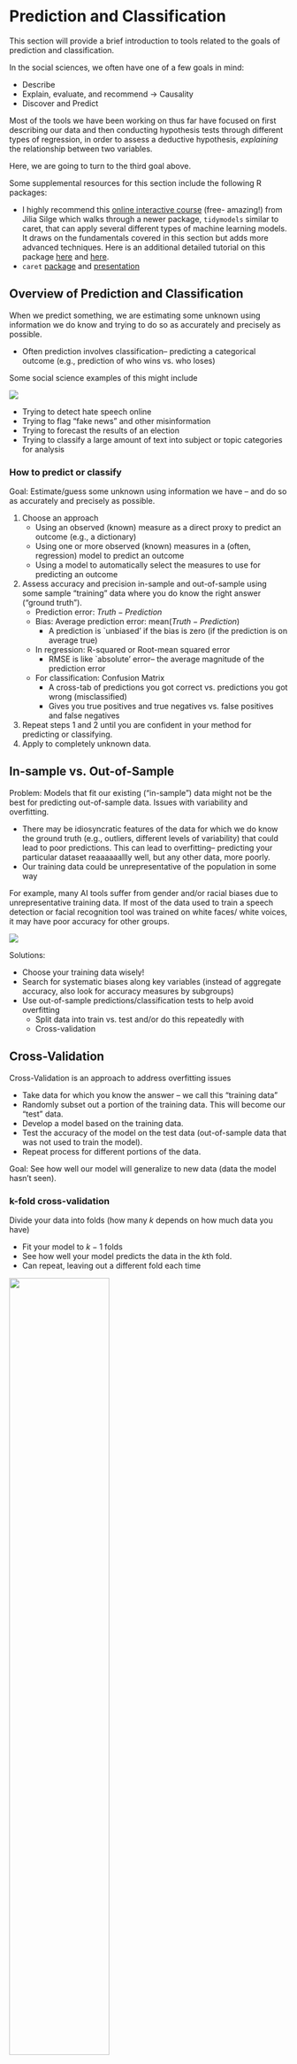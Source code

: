 # Prediction and Classification {#predict}

This section will provide a brief introduction to tools related to the goals of prediction and classification.

In the social sciences, we often have one of a few goals in mind:

-   Describe
-   Explain, evaluate, and recommend $\rightarrow$ Causality
-   Discover and Predict

Most of the tools we have been working on thus far have focused on first describing our data and then conducting hypothesis tests through different types of regression, in order to assess a deductive hypothesis, *explaining* the relationship between two variables.

Here, we are going to turn to the third goal above.

Some supplemental resources for this section include the following R packages:

-   I highly recommend this [online interactive course](https://supervised-ml-course.netlify.app/) (free- amazing!) from Jilia Silge which walks through a newer package, `tidymodels` similar to caret, that can apply several different types of machine learning models. It draws on the fundamentals covered in this section but adds more advanced techniques. Here is an additional detailed tutorial on this package [here](https://hansjoerg.me/2020/02/09/tidymodels-for-machine-learning/) and [here](https://www.r-bloggers.com/2020/03/machine-learning-with-tidymodels-2/).
-   `caret` [package](http://topepo.github.io/caret/index.html) and [presentation](https://www.r-project.org/conferences/useR-2013/Tutorials/kuhn/user_caret_2up.pdf%7D%7Bpresentation)


## Overview of Prediction and Classification

When we predict something, we are estimating some unknown using information we do know and trying to do so as accurately and precisely as possible.

-   Often prediction involves classification-- predicting a categorical outcome (e.g., prediction of who wins vs. who loses)

Some social science examples of this might include

![](images/instagramhate.png)

-   Trying to detect hate speech online
-   Trying to flag "fake news" and other misinformation
-   Trying to forecast the results of an election
-   Trying to classify a large amount of text into subject or topic categories for analysis

### How to predict or classify

Goal: Estimate/guess some unknown using information we have -- and do so as accurately and precisely as possible.

1.  Choose an approach
    -   Using an observed (known) measure as a direct proxy to predict an outcome (e.g., a dictionary)
    -   Using one or more observed (known) measures in a (often, regression) model to predict an outcome
    -   Using a model to automatically select the measures to use for predicting an outcome
2.  Assess accuracy and precision in-sample and out-of-sample using some sample "training" data where you do know the right answer ("ground truth").
    -   Prediction error: $Truth - Prediction$
    -   Bias: Average prediction error: $\text{mean}(Truth - Prediction)$
        -   A prediction is \`unbiased' if the bias is zero (if the prediction is on average true)
    -   In regression: R-squared or Root-mean squared error
        -   RMSE is like \`absolute' error-- the average magnitude of the prediction error
    -   For classification: Confusion Matrix
        -   A cross-tab of predictions you got correct vs. predictions you got wrong (misclassified)
        -   Gives you true positives and true negatives vs. false positives and false negatives
3.  Repeat steps 1 and 2 until you are confident in your method for predicting or classifying.
4.  Apply to completely unknown data.

## In-sample vs. Out-of-Sample

Problem: Models that fit our existing ("in-sample") data might not be the best for predicting out-of-sample data. Issues with variability and overfitting.

-   There may be idiosyncratic features of the data for which we do know the ground truth (e.g., outliers, different levels of variability) that could lead to poor predictions. This can lead to overfitting-- predicting your particular dataset reaaaaaallly well, but any other data, more poorly.
-   Our training data could be unrepresentative of the population in some way

For example, many AI tools suffer from gender and/or racial biases due to unrepresentative training data. If most of the data used to train a speech detection or facial recognition tool was trained on white faces/ white voices, it may have poor accuracy for other groups.

![](images/speecherrors.png)

Solutions:

-   Choose your training data wisely!
-   Search for systematic biases along key variables (instead of aggregate accuracy, also look for accuracy measures by subgroups)
-   Use out-of-sample predictions/classification tests to help avoid overfitting
    -   Split data into train vs. test and/or do this repeatedly with
    -   Cross-validation

## Cross-Validation

Cross-Validation is an approach to address overfitting issues

-   Take data for which you know the answer -- we call this "training data"
-   Randomly subset out a portion of the training data. This will become our "test" data.
-   Develop a model based on the training data.
-   Test the accuracy of the model on the test data (out-of-sample data that was not used to train the model).
-   Repeat process for different portions of the data.

Goal: See how well our model will generalize to new data (data the model hasn't seen).

### k-fold cross-validation

Divide your data into folds (how many $k$ depends on how much data you have)

-   Fit your model to $k-1$ folds
-   See how well your model predicts the data in the $k$th fold.
-   Can repeat, leaving out a different fold each time

![](images/cv.png){width="60%"}


### Leave-one-out cross-validation

Best for smaller data

-   Fit your model to all but one observation in your data
-   See how well your model predicts the left-out observation
-   Can repeat, continuing to leave out one observation each time

## Examples of Prediction and Classification

You may be wondering why we are covering these topics in a maximum likelihood course. Well, one of the most fundamental types of classification relies on logistic regression. We are just going to reframe the tools we have already learned for a different purpose.

Let's use an example with the `donation` data from [12.7](https://ktmccabe.github.io/mlebook/week-12-exercise.html)

```r
library(rio)
don <- import("https://github.com/ktmccabe/teachingdata/blob/main/donation.dta?raw=true")
```

Recall that a key outcome variable here was `donation` indicating if a particular member of the donorate donated to a given senator (=1) or not (=0)

```r
table(don$donation)
don$donation <- as.factor(don$donation)
```

Can we predict whether someone will donate to a Senator?

Outcome: `donation` (1 or 0), binary variable = binary classifier

1.  Choose an approach: Build a model (e.g., logistic regression)
2.  Train the model
3.  Assess accuracy
    -   Within sample and test model using cross-validation out-of-sample
4.  If we were very satisfied with our model, we could apply the model to data for which we do not know the answer in the future.
    -   If you were a campaign, could you predict who will donate?

Let's go!

```r
## build a model (choose "features" you think will be good for prediction)

## you will want to remove missing data first
donsub <- don[, c("donation", "NetWorth", "Edsum")]
donsub <- na.omit(donsub)

fit <- glm(donation ~ NetWorth + Edsum, 
           family = binomial(link = "logit"), data = donsub)
```

In-Sample Accuracy Assessments

```r
## generate probability of donation for each observation
donsub$prob <- predict(fit, type = "response")

## set a prediction threshold
donsub$pred <- ifelse(donsub$prob > 0.05, 1, 0)

## accuracy- proportion where prediction matches reality
mean(donsub$pred == donsub$donation)

## confusion matrix
table(truth = donsub$donation, predicted = donsub$pred)
```

There are different measures for accuracy that focus on particular types of errors:

```r
## where did we miss
table(actual = donsub$donation, pred = donsub$pred)
truepos <- table(actual = donsub$donation, pred = donsub$pred)[2,2]
falsepos <- table(actual = donsub$donation, pred = donsub$pred)[1,2]
trueneg <- table(actual = donsub$donation, pred = donsub$pred)[1,1]
falseneg <- table(actual = donsub$donation, pred = donsub$pred)[2,1]

## precision
precision <- truepos/(truepos + falsepos)

## specificity
specificity <- trueneg / (trueneg + falsepos)

## false positive rate
falsepos <- falsepos/(trueneg+ falsepos)

## recall aka sensitivity
recall <- truepos/(truepos + falseneg)

## f-score, combination of precision/recall
F1 <- (2 * precision * recall) / (precision + recall)
```

See [this post](https://towardsdatascience.com/accuracy-recall-precision-f-score-specificity-which-to-optimize-on-867d3f11124) for more details and guidance on which one to choose.

Another common way to assess accuracy is through an ROC curve

ROC curves plot the true positive rate/precision (y) vs. 1 - false positive (x) rates. Want the curve to be away from the diagonal, increasing the area under the curive (AUC).

```r
# install.packages("pROC")
library(pROC)
ROC <- roc(response = donsub$donation,
                  predictor = donsub$pred)
plot(ROC, print.thres = "best")
auc(ROC)
```

For more information, see [here](http://fouryears.eu/2011/10/12/roc-area-under-the-curve-explained/).

## Continuous Example

Let's now try an example with a continuous outcome: How much will someone donate to a Senator? One way to judge accuracy of a linear model is the root mean squared error

One basic approach would be to use a linear regression model. Other than that, it's the same process as before, but we will use a different assessment for accuracy.

```r
fit <- lm(total_donation ~ NetWorth + Edsum, data = don)

## Root mean squared error
rmse <- sqrt(sum(residuals(fit)^2)/fit$df.residual)
rmse
```

## Tidymodels and Cross-validation

We are going to use a package called `tidymodels` to implement this process.

-   This package allows users to employ a variety of different machine learning models with only minor adjustments to the coding syntax.
-   It also integrates additional pre-processing and post-fit model validation tools to make training and testing models easier.
    -   We will explore tools for cross-validation and downsampling.
-   Similar packages exist, such as the [`caret` R package](https://topepo.github.io/caret/index.html). Many machine learning models also have their own standalone R packages you can explore.

### Split data into train vs. test

```r
library(tidyverse)
library(tidymodels)
library(textrecipes)
library(themis)
library(yardstick)
library(glmnet)
library(ranger)

## Split into train vs. test
set.seed(123)
df_split <- donsub %>% initial_split(prop = 0.8)
df_train <- training(df_split)
df_test <- testing(df_split)
```

### Construct features and create model recipe

We now need to choose features of our data to predict who will or will not donate.
-   In `tidymodels`, we can specify these steps as part of a `recipe`. In a `recipe`, you write a formula that is similar to the syntax of standard regression models in R, where you have your outcome `y ~ features, data`.
-   Following the initial recipe line, we can then add steps to pre-process and mutate the variables that will be include in the model.
    -   The steps we include below are at our discretion. You may iterate the process changing the pre-processing steps to try to improve your model performance.
-   There are many additional pre-processing arguments you can add to a [recipe](https://www.tidymodels.org/find/recipes/).

```r
## recipe for pre-processing variables
df_rec <-   recipe(donation ~ NetWorth + Edsum, data = df_train) %>%
  
  
  ## Downsample based on outcome
  themis::step_downsample(donation) 
```

In the last line, we implement "downsampling" from the `themis` package. You will not always want to include this line. What downsampling does is adjust the balance of the outcome categories we have in the data by randomly removing rows from training data, so that there is a roughly even balance between those that do and do not donate. Without this type of adjustment, a model may be prone to simply guess whichever class is disproportionately represented if there is an extreme lack of balance between categories.

### Choose type of model to run

At this point, we can specify different types of models we may want to try out as part of the classification process. This represents an advantage of the `tidymodels` package, as the syntax is roughly the same across model types. In tidymodels, you specify models using three concepts.

-   `type` of models such as logistic regression, decision tree models,random forests, and so forth.
-   `mode` includes options regression and classification; some model types support either of these while some only have one mode. With a dichotomous outcome, we are in classification world.
-   `engine` is the computational tool to fit the model. You will notice `glmnet` below

Some models require you to install additional R packages for their implementation. This is why we installed `glmnet` for the logistic regressions.

```r
## Specify model: Three examples

## A penalized logistic regression model
logit_mod <- logistic_reg() %>%
  set_mode("classification") %>%
  set_engine("glm")

## A penalized logistic model with penalty tuning
logit_tune <- logistic_reg(penalty=tune(), mixture = 1) %>%
  set_mode("classification") %>%
  set_engine("glmnet")
lambda_grid <- grid_regular(penalty(), levels = 30)

## Random Forest
rf_spec <- 
  rand_forest() %>% 
  set_engine("ranger") %>% 
  set_mode("classification")
```

Note that we could include arguments `penalty` and `mixture` in the `logistic_reg` function. These are specific to this type of model. In this type of penalized logistic regression, we have a penalty that serves to penalize features used for prediction that do not have much predictive power.

-   How harsh should this penalty be? Well, this is where the `tune()` argument comes in during the second approach. We can choose the value of the penalty based on model performance. The `grid_regular` function tells R that we want to test out 30 different values of this penalty.

### Create a workflow that combines the model and recipe

Now that we have prepared our data and model formula, we are ready to put things together using a `workflow`. At this point, we still haven't actually fit a model.

```r
## workflow penalized logit
df_wf <- workflow() %>%
  add_recipe(df_rec) %>%
  add_model(logit_mod)

## workflow for the tuning specification
df_wft <- workflow() %>%
  add_recipe(df_rec) %>%
  add_model(logit_tune)

## workflow for random forest
df_wfrf <- workflow() %>%
  add_recipe(df_rec) %>%
  add_model(rf_spec)
```

### Cross-validation

Thus far, we have just broken up our data into two portions, one for training and one for testing. Many times, we might want to perform more rigorous testing of our data. One approach for doing so is called $k$-fold cross-validation.

For this example, we are going to keep our `df_test` data separate as a "holdout" sample that is never used to train the classifier. However, we are going to further break up our training data `df_train` into five separate portions (10-fold cross-validation is also common).

![](images/cv.png){width="60%"}

```r
## cross-validation
set.seed(123)
df_folds <- vfold_cv(df_train, v=5)
```

-   Each time we run the classifier, we will use all but one fold (four folds) of data and then test the results on the "left out" fold of data.
-   We repeat the process for a total of five times, leaving a different fold out for testing each time.
    -   Note: It is also possible to further repeat this entire process, by repeatedly resampling the data so that observations are shuffled into different folds.
-   Our performance metrics are then a summary of five tests instead of just one test.

### Fitting the model

Here are examples of fitting different models. For now, do not run all of them, as they each take a decent amount of computational time.

```r
## Fitting model on training data

## Basic model fit to training data as one sample, no cross-validation
df_basic <- df_wf %>%
  fit(data = df_train)

## Cross-validation on penalized logistic model
my_metrics <- yardstick::metric_set(accuracy, ppv, npv)

df_cv <- fit_resamples(
  df_wf,
  df_folds,
  control = control_resamples(save_pred = TRUE),
  metrics = my_metrics
)

## Tuning the penalized logistic model
df_rs <- tune_grid(
  df_wft,
  df_folds,
  grid=lambda_grid, # note the use of the grid here
  control = control_resamples(save_pred = TRUE),
  metrics = my_metrics
)

## Random forest with cross-validation
df_rf <- fit_resamples(
  df_wfrf,
  df_folds,
  control = control_resamples(save_pred = TRUE),
  metrics = my_metrics
)
```

### Evaluating model performance

Did we get things right?

-   There are many ways to answer this question.
    -   Accuracy-- how many did we get right out of the total cases?
    -   Confusion Matrix-- where did we go right vs. wrong?
        -   False Positive, True Positive, False Negative, True Negatives
    -   Additional metrics that focus on particular types of error rates
    
Your choice of metric depends on what you see as best for your use case.

***Evaluating on training data***

For the models without cross-validation, we can use the `predict()` function to classify our training data into donate or not.

```r
# Add prediction columns to training data
results <- df_train  %>% select(donation) %>% 
  bind_cols(df_basic %>% 
              predict(new_data = df_train))
```

We can then evaluate these predictions against the ground truth from the `uncvil` column in our original training data. Below is a confusion matrix that shows where we were right vs. wrong.

```r
results %>% 
  conf_mat(truth = donation, estimate = .pred_class)
```

We can then quantify different types of performance using our metrics.

```r
eval_metrics <- metric_set(accuracy, ppv, npv)
eval_metrics(data = results, 
             truth = donation, 
             estimate = .pred_class)
```

***Evaluating with cross-validation***

When we have used cross-validation and/or tuning, we can apply the `collect_metrics` function to our models to evaluate performance across the folds of our data. Here, the results represent performance averaged across the five tests of our data, instead of just a single test.

```r
## cross-validated logistic
resultscv <- collect_metrics(df_cv)
resultscv
```

```r
## cross-validated random forest
resultsrf <- collect_metrics(df_rf)
resultsrf
```

When you have tuned a model, you can then decide on the value of the "hyperparameter" based on a chosen metric, such as accuracy.

```r
resultstuning <- collect_metrics(df_rs)

chosen_acc <- df_rs %>% select_best("accuracy")
chosen_acc
```

### Finalize workflow

Once we have settled on a model and workflow, we want to finalize it by fitting it to the entire training data.

Below are two examples:

When you do not have tuning, you can fit the model to the entire training data.

```r
## Saving the random forest model
final_wfrf <- fit(df_wfrf, df_train)
```

When you have tuning, you want to use `finalize_workflow` to make sure you save the tuned parameters.

```r
## Saving the tuned workflow-- note we include are chosen lambda
final_wft <- finalize_workflow(df_wft, chosen_acc)  %>%
  fit(data=df_train)
```

We could save this workflow as an R object, which would allow us to store it as a classifier for future use.

```r
## saving decision tree
saveRDS(final_wfrf, file = "donationclassifierRF.RDS")

## saving tuned workflow
saveRDS(final_wft, file = "donationclassifierT.RDS")
```

### Applying model to test data

At this point, our model still has not seen our test data. This makes it an especially difficult test for the model. Here is an example using our tuned penalized logistic regression model:

```r
testres <- df_test %>% select(donation) %>%
  bind_cols(predict(final_wft, new_data=df_test))

testres_cf <- testres %>% 
  conf_mat(truth = donation, estimate = .pred_class)

test_metrics <- metric_set(accuracy, ppv, npv)
test_metrics(data = testres, truth = donation, estimate = .pred_class)
```

### Trying out classifier on completely new data

For the classifier to work, the new data must contain the same primary feature columns as the data used to build the model.

Below we construct a dataframe with the predictor variables as columns.

```r
newdf <-  data.frame(NetWorth = c(1, 3,3),
                     Edsum = c(2, 5, 6))
```

Does our classifier identify these individuals as donors?

We load our saved classifier and predict donations using our new data.

```r
## cross-validated tree model
donationclassRF <- readRDS("donationclassifierRF.RDS")
predict(donationclassRF, newdf, type = "class")
```

```r
## Tune penalized logistic
donationclassT <- readRDS("donationclassifierT.RDS")
predict(donationclassT, newdf, type = "class")
```

## Extending Machine Learning

How do I know which variables matter? Examples of more complex machine learning methods.

-   Random forests
-   Gradient boosting
-   LASSO
-   SVM

Tradeoffs: Machine Learning as "black box"- see [here](https://towardsdatascience.com/the-black-box-metaphor-in-machine-learning-4e57a3a1d2b0)

There are nearly countless ways to use machine learning. See [here](http://topepo.github.io/caret/train-models-by-tag.html).
